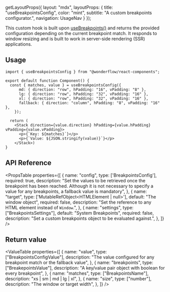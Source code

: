 
  getLayoutProps({
    layout: "mdx",
    layoutProps: {
      title: "useBreakpointsConfig",
      color: "mint",
      subtitle: "A custom breakpoints configurator.",
      navigation: UsageNav
    }
  });

This custom hook is built upon [useBreakpoints()](https://design.wonderflow.ai/get-started/documentation/develop/hooks/useBreakpoints) and returns the provided configuration depending on the current breakpoint match. It responds to window resizing and is built to work in server-side rendering (SSR) applications.

## Usage

```tsx lines="1,4,8,9,10"
import { useBreakpointsConfig } from "@wonderflow/react-components";

export default function Component() {
  const { matches, value } = useBreakpointsConfig({
      md: { direction: "row", hPadding: "16", vPadding: "8" },
      lg: { direction: "row", hPadding: "32", vPadding: "16" },
      xl: { direction: "row", hPadding: "32", vPadding: "16" },
      fallback: { direction: "column", hPadding: "8", vPadding: "16" },
    });

  return (
    <Stack direction={value.direction} hPadding={value.hPadding} vPadding={value.vPadding}>
      <p>{`Key: ${matches}`}</p>
      <p>{`Value: ${JSON.stringify(value)}`}</p>
    </Stack>)
}
```
## API Reference

<PropsTable
  properties={[
    {
      name: "config",
      type: ['BreakpointsConfig<T>'],
      required: true,
      description: "Set the values to be retrieved once the breakpoint has been reached. Although it is not necessary to specify a value for any breakpoints, a fallback value is mandatory",
    },
    {
      name: "target",
      type: ['MutableRefObject<HTMLElement | null>'],
      default: "The window object",
      required: false,
      description: "Set the reference to any HTML element instead of `Window`.",
    },
    {
      name: "settings",
      type: ["BreakpointsSettings"],
      default: "System Breakpoints",
      required: false,
      description: "Set a custom breakpoints object to be evaluated against.",
    },
  ]}
/>

## Return value

<ValueTable
  properties={[
    {
      name: "value",
      type: ["BreakpointsConfigValue"],
      description: "The value configured for any breakpoint match or the fallback value",
    },
    {
      name: "breakpoints",
      type: ["BreakepointsValue"],
      description: "A key/value pair object with boolean for every breakpoint",
    },
    {
      name: "matches",
      type: ["BreakpointsName"],
      description: "xs | sm | md | lg | xl",
    },
    {
      name: "size",
      type: ["number"],
      description: "The window or target width",
    },
  ]}
/>
